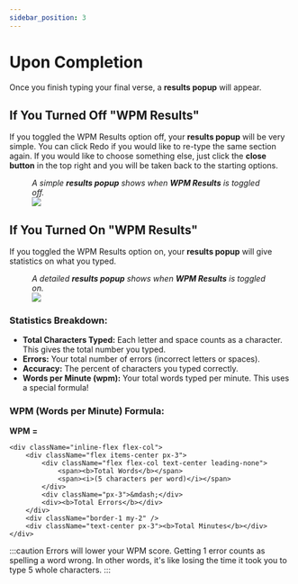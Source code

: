 ```yaml
---
sidebar_position: 3
---
```


# Upon Completion

Once you finish typing your final verse, a **results popup** will appear. 

## If You Turned Off "WPM Results"

If you toggled the <Selectable>WPM Results</Selectable> option off, your **results popup** will be very simple. You can click <Selectable>Redo</Selectable> if you would like to re-type the same section again. If you would like to choose something else, just click the **close button** in the top right and you will be taken back to the starting options.

<figure>
<figcaption><i>A simple <b>results popup</b> shows when <b>WPM Results</b> is toggled off.</i></figcaption>
<img src={BasicComplete} />
</figure>

## If You Turned On "WPM Results"

If you toggled the <Selectable>WPM Results</Selectable> option on, your **results popup** will give statistics on what you typed.

<figure>
	<figcaption><i>A detailed <b>results popup</b> shows when <b>WPM Results</b> is toggled on.</i></figcaption>
	<img src={DetailedComplete} />
</figure>

### Statistics Breakdown:

- **Total Characters Typed:** Each letter and space counts as a character. This gives the total number you typed.
- **Errors:** Your total number of errors (incorrect letters or spaces).
- **Accuracy:** The percent of characters you typed correctly.
- **Words per Minute (wpm):** Your total words typed per minute. This uses a special formula!

### WPM (Words per Minute) Formula:

<div className="inline-flex items-center mb-6">
	<b className="">WPM</b>
	<b className="mx-5">=</b>

	<div className="inline-flex flex-col">
		<div className="flex items-center px-3">
			<div className="flex flex-col text-center leading-none">
				<span><b>Total Words</b></span> 
				<span><i>(5 characters per word)</i></span>
			</div>
			<div className="px-3">&mdash;</div>
			<div><b>Total Errors</b></div>
		</div>
		<div className="border-1 my-2" />
		<div className="text-center px-3"><b>Total Minutes</b></div>
	</div>
</div>

:::caution
Errors will lower your WPM score. Getting 1 error counts as spelling a word wrong. In other words, it's like losing the time it took you to type 5 whole characters.
:::